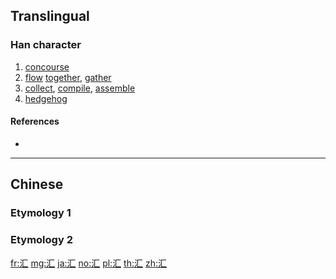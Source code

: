 {{also|匯|彙}}
==Translingual==

===Han character===
{{Han char|rn=85|rad=水|as=02|sn=5|four=|canj=ES|ids=⿰氵匚}}

# [[concourse]]
# [[flow]] [[together]], [[gather]]
# [[collect]], [[compile]], [[assemble]]
# [[hedgehog]]

====References====
* {{Han ref|kx=0604.091|hdz=31548.040|uh=6C47|ud=27719}}

----

==Chinese==

===Etymology 1===
{{zh-see|匯}}

===Etymology 2===
{{zh-see|彙}}

[[fr:汇]]
[[mg:汇]]
[[ja:汇]]
[[no:汇]]
[[pl:汇]]
[[th:汇]]
[[zh:汇]]
